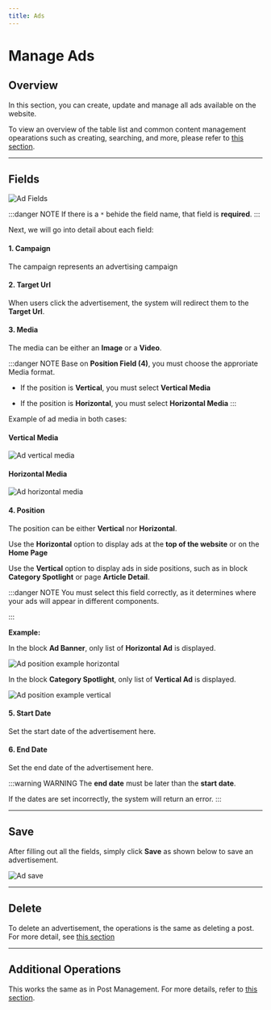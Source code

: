 ```yaml
---
title: Ads
---
```


# Manage Ads

## Overview

In this section, you can create, update and manage all ads available on the website.

To view an overview of the table list and common content management opearations such as creating, searching, and more, please refer to [this section](../getting-started/overview#collections).

---

## Fields

![Ad Fields](https://wvn.hcm.ss.bfcplatform.vn/uploads/ad-fields-v2.png)

:::danger NOTE
If there is a `*` behide the field name, that field is **required**.
:::

Next, we will go into detail about each field:

#### 1. Campaign

The campaign represents an advertising campaign

#### 2. Target Url

When users click the advertisement, the system will redirect them to the **Target Url**.

#### 3. Media

The media can be either an **Image** or a **Video**.

:::danger NOTE
Base on **Position Field (4)**, you must choose the approriate Media format.

- If the position is **Vertical**, you must select **Vertical Media**

- If the position is **Horizontal**, you must select **Horizontal Media**
  :::

Example of ad media in both cases:

#### Vertical Media

![Ad vertical media](https://wvn.hcm.ss.bfcplatform.vn/uploads/ad-vertical-media.png)

#### Horizontal Media

![Ad horizontal media](https://wvn.hcm.ss.bfcplatform.vn/uploads/ad-horizontal-media.png)

#### 4. Position

The position can be either **Vertical** nor **Horizontal**.

Use the **Horizontal** option to display ads at the **top of the website** or on the **Home Page**

Use the **Vertical** option to display ads in side positions, such as in block **Category Spotlight** or page **Article Detail**.

:::danger NOTE
You must select this field correctly, as it determines where your ads will appear in different components.

:::

**Example:**

In the block **Ad Banner**, only list of **Horizontal Ad** is displayed.

![Ad position example horizontal](https://wvn.hcm.ss.bfcplatform.vn/uploads/ad-position-exp-1.png)

In the block **Category Spotlight**, only list of **Vertical Ad** is displayed.

![Ad position example vertical](https://wvn.hcm.ss.bfcplatform.vn/uploads/ad-position-exp-2.png)

#### 5. Start Date

Set the start date of the advertisement here.

#### 6. End Date

Set the end date of the advertisement here.

:::warning WARNING
The **end date** must be later than the **start date**.

If the dates are set incorrectly, the system will return an error.
:::

---

## Save

After filling out all the fields, simply click **Save** as shown below to save an advertisement.

![Ad save](https://wvn.hcm.ss.bfcplatform.vn/uploads/ad-save.png)

---

## Delete

To delete an advertisement, the operations is the same as deleting a post. For more detail, see [this section](../manage/posts#delete)

---

## Additional Operations

This works the same as in Post Management. For more details, refer to [this section](/docs/manage/posts#additional-operations).
